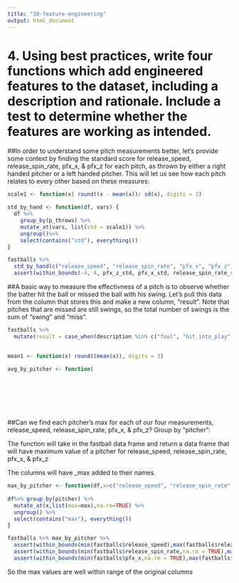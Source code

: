---
title: "30-feature-engineering"
output: html_document
---

# 4. Using best practices, write four functions which add engineered features to the dataset, including a description and rationale. Include a test to determine whether the features are working as intended. 

##In order to understand some pitch measurements better, let's provide some context by finding the standard score for release_speed, release_spin_rate, pfx_x, & pfx_z for each pitch, as thrown by either a right handed pitcher or a left handed pitcher.  This will let us see how each pitch relates to every other based on these measures:
```{r standardized measures}
scale1 <- function(x) round((x - mean(x))/ sd(x), digits = 3)

std_by_hand <- function(df, vars) {
  df %>% 
    group_by(p_throws) %>% 
    mutate_at(vars, list(std = scale1)) %>% 
    ungroup()%>% 
    select(contains("std"), everything())
}

fastballs %>% 
  std_by_hand(c("release_speed", "release_spin_rate", "pfx_x", "pfx_z")) %>% 
  assert(within_bounds(-4, 4, pfx_z_std, pfx_x_std, release_spin_rate_std))
```


##A basic way to measure the effectivness of a pitch is to observe whether the batter hit the ball or missed the ball with his swing.  Let's pull this data from the column that stores this and make a new column, "result".  Note that pitches that are missed are still swings, so the total number of swings is the sum of "swing" and "miss".
```{r results}
fastballs %>% 
  mutate(result = case_when(description %in% c("foul", "hit_into_play", "hit_into_play_no_out", "hit_into_play_score") ~ "swing",  description %in% c("foul_tip", "swinging_strike") ~ "miss"))
```


##
```{r avg by pitcher}
mean1 <- function(x) round((mean(x)), digits = 3)

avg_by_pitcher <- function(
  
  
  
  
  
  
```

 
 
##Can we find each pitcher's max for each of our four measurements, release_speed, release_spin_rate, pfx_x, & pfx_z? Group by "pitcher":

The function will take in the fastball data frame and return a data frame that will have maximum value of a pitcher for release_speed, release_spin_rate, pfx_x, & pfx_z

The columns will have _max added to their names.

```{r max by pitcher}


max_by_pitcher <- function(df,x=c("release_speed", "release_spin_rate", "pfx_x", "pfx_z")){
  
df%>% group_by(pitcher) %>% 
  mutate_at(x,list(max=max),na.rm=TRUE) %>% 
  ungroup() %>%
  select(contains("max"), everything()) 
}

```

```{r test_max_by_pitcher}

fastballs %>% max_by_pitcher %>% 
  assert(within_bounds(min(fastballs$release_speed),max(fastballs$release_speed)),release_speed_max) %>% 
  assert(within_bounds(min(fastballs$release_spin_rate,na.rm = TRUE),max(fastballs$release_spin_rate,na.rm = TRUE)),release_spin_rate_max) %>% 
  assert(within_bounds(min(fastballs$pfx_x,na.rm = TRUE),max(fastballs$pfx_x,na.rm = TRUE)),pfx_x_max)

```

So the max values are well within range of the original columns

